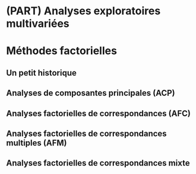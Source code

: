 
# (PART) Analyses exploratoires multivariées {-} 

# Méthodes factorielles {#chap09}

## Un petit historique {#sect091}

## Analyses de composantes principales (ACP) {#sect092}

## Analyses factorielles de correspondances (AFC)  {#sect093}

## Analyses factorielles de correspondances multiples (AFM)  {#sect094}

## Analyses factorielles de correspondances mixte  {#sect095}
